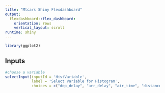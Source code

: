 ```yaml
---
title: "Mtcars Shiny Flexdashboard"
output: 
  flexdashboard::flex_dashboard:
    orientation: rows
    vertical_layout: scroll
runtime: shiny
---
```


```r
library(ggplot2)
```

Inputs {.sidebar}
------------------------------------

```r

#choose a variable
selectInput(inputId = 'HistVariable', 
            label = 'Select Variable for Histogram', 
            choices = c("dep_delay", "arr_delay", "air_time", "distance"))

```